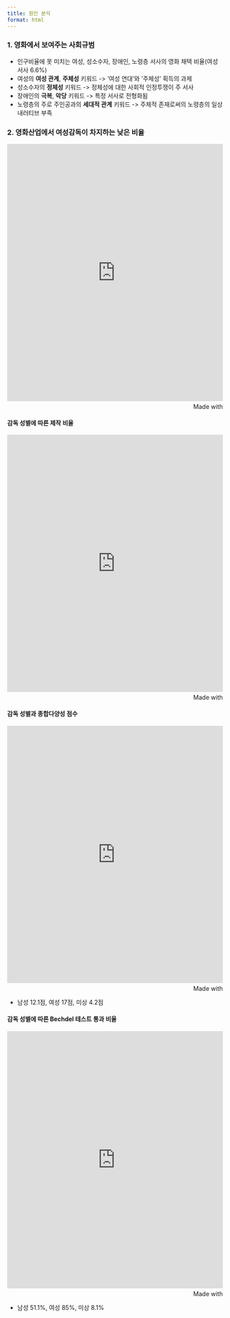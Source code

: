 ```yaml
---
title: 원인 분석
format: html
---
```


### 1. 영화에서 보여주는 사회규범  

- 인구비율에 못 미치는 여성, 성소수자, 장애인, 노령층 서사의 영화 채택 비율(여성 서사 6.6%)
- 여성의 **여성 관계**, **주체성** 키워드 -> '여성 연대'와 '주체성' 획득의 과제
- 성소수자의 **정체성** 키워드 -> 정체성에 대한 사회적 인정투쟁이 주 서사
- 장애인의 **극복**, **악당** 키워드 -> 특정 서사로 전형화됨
- 노령층의 주로 주인공과의 **세대적 관계** 키워드 -> 주체적 존재로써의 노령층의 일상 내러티브 부족

### 2. 영화산업에서 여성감독이 차지하는 낮은 비율
<iframe src='https://flo.uri.sh/story/3171475/embed' title='Interactive or visual content' class='flourish-embed-iframe' frameborder='0' scrolling='no' style='width:100%;height:600px;' sandbox='allow-same-origin allow-forms allow-scripts allow-downloads allow-popups allow-popups-to-escape-sandbox allow-top-navigation-by-user-activation'></iframe><div style='width:100%!;margin-top:4px!important;text-align:right!important;'><a class='flourish-credit' href='https://public.flourish.studio/story/3171475/?utm_source=embed&utm_campaign=story/3171475' target='_top' style='text-decoration:none!important'><img alt='Made with Flourish' src='https://public.flourish.studio/resources/made_with_flourish.svg' style='width:105px!important;height:16px!important;border:none!important;margin:0!important;'> </a></div>

#### 감독 성별에 따른 제작 비율
<iframe src='https://flo.uri.sh/visualisation/23765853/embed' title='Interactive or visual content' class='flourish-embed-iframe' frameborder='0' scrolling='no' style='width:100%;height:600px;' sandbox='allow-same-origin allow-forms allow-scripts allow-downloads allow-popups allow-popups-to-escape-sandbox allow-top-navigation-by-user-activation'></iframe><div style='width:100%!;margin-top:4px!important;text-align:right!important;'><a class='flourish-credit' href='https://public.flourish.studio/visualisation/23765853/?utm_source=embed&utm_campaign=visualisation/23765853' target='_top' style='text-decoration:none!important'><img alt='Made with Flourish' src='https://public.flourish.studio/resources/made_with_flourish.svg' style='width:105px!important;height:16px!important;border:none!important;margin:0!important;'> </a></div>

#### 감독 성별과 종합다양성 점수
<iframe src='https://flo.uri.sh/visualisation/23766271/embed' title='Interactive or visual content' class='flourish-embed-iframe' frameborder='0' scrolling='no' style='width:100%;height:600px;' sandbox='allow-same-origin allow-forms allow-scripts allow-downloads allow-popups allow-popups-to-escape-sandbox allow-top-navigation-by-user-activation'></iframe><div style='width:100%!;margin-top:4px!important;text-align:right!important;'><a class='flourish-credit' href='https://public.flourish.studio/visualisation/23766271/?utm_source=embed&utm_campaign=visualisation/23766271' target='_top' style='text-decoration:none!important'><img alt='Made with Flourish' src='https://public.flourish.studio/resources/made_with_flourish.svg' style='width:105px!important;height:16px!important;border:none!important;margin:0!important;'> </a></div>
- 남성 12.1점, 여성 17점, 미상 4.2점

#### 감독 성별에 따른 Bechdel 테스트 통과 비율
<iframe src='https://flo.uri.sh/visualisation/23766387/embed' title='Interactive or visual content' class='flourish-embed-iframe' frameborder='0' scrolling='no' style='width:100%;height:600px;' sandbox='allow-same-origin allow-forms allow-scripts allow-downloads allow-popups allow-popups-to-escape-sandbox allow-top-navigation-by-user-activation'></iframe><div style='width:100%!;margin-top:4px!important;text-align:right!important;'><a class='flourish-credit' href='https://public.flourish.studio/visualisation/23766387/?utm_source=embed&utm_campaign=visualisation/23766387' target='_top' style='text-decoration:none!important'><img alt='Made with Flourish' src='https://public.flourish.studio/resources/made_with_flourish.svg' style='width:105px!important;height:16px!important;border:none!important;margin:0!important;'> </a></div>
- 남성 51.1%, 여성 85%, 미상 8.1%
